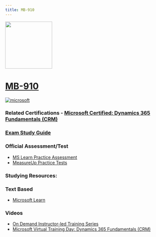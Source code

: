 ```yaml
---
title: MB-910
---
```


<img src="/mb-910.png" width="150" height="150"/>

# [MB-910](https://learn.microsoft.com/certifications/exams/mb-910?WT.mc_id=studentamb_165290)

<a href='https://learn.microsoft.com/en-us/certifications/browse/?type=fundamentals&WT.mc_id=studentamb_165290' target="_blank"><img alt='microsoft' src='https://img.shields.io/badge/fundamentals-100000?style=for-the-badge&logo=microsoft&logoColor=white&labelColor=0078D4&color=212221'/></a> 



### Related Certifications - [Microsoft Certified: Dynamics 365 Fundamentals (CRM)](https://learn.microsoft.com/en-us/certifications/d365-fundamentals-customer-engagement-apps-crm?WT.mc_id=studentamb_165290)

### [Exam Study Guide](https://learn.microsoft.com/credentials/certifications/resources/study-guides/mb-910?WT.mc_id=studentamb_165290)

### Official Assessment/Test
- [MS Learn Practice Assessment](https://learn.microsoft.com/en-us/certifications/exams/mb-910/practice/assessment?assessment-type=practice&assessmentId=53&WT.mc_id=studentamb_165290)
- [MeasureUp Practice Tests](https://www.measureup.com/microsoft-practice-test-mb-910-microsoft-dynamics-365-fundamentals-crm.html#44)

### Studying Resources:

### Text Based 
- [Microsoft Learn](https://learn.microsoft.com/en-us/certifications/exams/mb-910?WT.mc_id=studentamb_165290)
### Videos
- [On Demand Instructor-led Training Series](https://learn.microsoft.com/en-us/shows/on-demand-instructor-led-training-series/?terms=MB-910&WT.mc_id=studentamb_165290)
- [Microsoft Virtual Training Day: Dynamics 365 Fundamentals (CRM)](https://events.microsoft.com/en-us/allevents/?language=English&clientTimeZone=1&search=Microsoft%20Dynamics%20365%20Virtual%20Training%20Day:%20Fundamentals%20(CRM))


